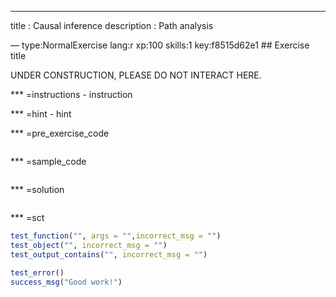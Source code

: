 ---
title       : Causal inference
description : Path analysis

--- type:NormalExercise lang:r xp:100 skills:1 key:f8515d62e1
## Exercise title

UNDER CONSTRUCTION, PLEASE DO NOT INTERACT HERE.

*** =instructions
- instruction

*** =hint
- hint

*** =pre_exercise_code
```r

```

*** =sample_code
```r

```

*** =solution
```r

```

*** =sct
```r

test_function("", args = "",incorrect_msg = "")
test_object("", incorrect_msg = "")
test_output_contains("", incorrect_msg = "")

test_error()
success_msg("Good work!")
```
